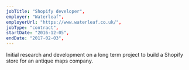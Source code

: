 ```yaml
---
jobTitle: "Shopify developer",
employer: "Waterleaf",
employerUrl: "https://www.waterleaf.co.uk/",
jobType: "contract",
startDate: "2016-12-05",
endDate: "2017-02-03",
---
```


Initial research and development on a long term project to build a Shopify store for an antique maps company.
